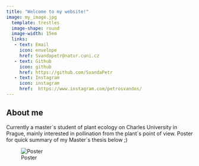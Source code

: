 ```yaml
---
title: "Welcome to my website!"
image: my_image.jpg
  template: trestles
  image-shape: round
  image-width: 15em
  links:
   - text: Email
     icon: envelope
     href: Svandapetr@natur.cuni.cz
   - text: Github
     icon: github
     href: https://github.com/SvandaPetr
   - text: Instagram
     icon: instagram
     href:  https://www.instagram.com/petrosvandos/
---
```


## About me

Currently a master´s student of plant ecology on Charles University in Prague, mainly interested in pollination from the plant´s point of view. Poster for quick summary of my Master´s thesis below ;)

![Poster](poster2.jpg)
